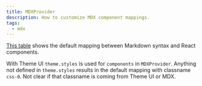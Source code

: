 ```yaml
---
title: MDXProvider
description: How to customize MDX component mappings.
tags:
  - mdx
---
```


[This table](https://mdxjs.com/getting-started#table-of-components) shows the
default mapping between Markdown syntax and React components.

With Theme UI `theme.styles` is used for `components` in `MDXProvider`. Anything
not defined in `theme.styles` results in the default mapping with classname
`css-0`. Not clear if that classname is coming from Theme UI or MDX.
